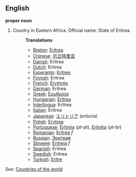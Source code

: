 ==English==

'''proper noun'''

# Country in Eastern Africa. Official name: State of Eritrea.
#:'''Translations'''
#:*[[Breton]]: [[Eritrea]]
#:*[[Chinese]]: [[厄立特里亚]]
#:*[[Danish]]: Eritrea
#:*[[Dutch]]: Eritrea
#:*[[Esperanto]]: [[Eritreo]]
#:*[[Finnish]]: Eritrea
#:*[[French]]: [[Érythrée]]
#:*[[German]]: Eritrea
#:*[[Greek]]: [[Ερυθραία]]
#:*[[Hungarian]]: [[Eritrea]]
#:*[[Interlingua]]: Eritrea
#:*[[Italian]]: Eritrea
#:*[[Japanese]]: [[エリトリア]] (eritoria)
#:*[[Polish]]: [[Erytrea]]
#:*[[Portuguese]]: [[Eritreia]] (pt-pt), [[Eritréia]] (pt-br)
#:*[[Romanian]]: [[Eritrea]] ''f''
#:*[[Russian]]: [[Эритрия]]
#:*[[Slovene]]: [[Eritreja]] ''f''
#:*[[Spanish]]: Eritrea
#:*[[Swedish]]: Eritrea
#:*[[Turkish]]: [[Eritre]]

''See'': [[Countries of the world]]